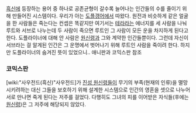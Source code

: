 [[흑신]]에 등장하는 용어 중 하나로 공존균형이 갈수록 늘어나는 인간들의 수를 줄이기 위해 만들어진 시스템이다. 우리가 아는 [[도플갱어]]에서 따왔다. 원전과 비슷하게 같은 얼굴을 한 사람들은 죽는다는 컨셉은 똑같지만 여기서는 [[테라]]라는 에너지를 세 사람을 나눠 루트와 서브로 나누는데 두 사람이 죽으면 루트인 그 사람이 모든 운을 차지하게 된다고 한다. 도플라이너에 대해 안 사람은 [[원신령]]과 그와 계약한 인간들뿐이다. 그런데 자신이 서브라는 걸 알게된 인간은 그 운명에서 벗어나기 위해 루트인 사람을 죽이려 한다. 하지만 도플라이너의 숨겨진 뜻이 있었으니.. 애니판과 코믹스판 참조

=== 코믹스판 ===
[wiki:"사우전드(흑신)"사우전드]가 [[진성 원신령]]들이 무기의 부족(현재의 인류)을 멸망시키려하는 대신 그들을 보호하기 위해 설계한 시스템으로 인간의 영혼을 셋으로 나누어 서로 만나면 죽게 된다는 저주를 걸었다. 다행히도 그녀의 피를 이어받은 자식들(후에는 [[원신령]])은 그 저주에 해당되지 않았다. 


